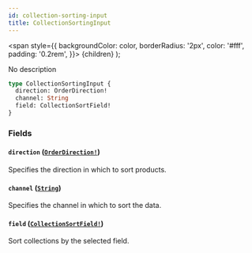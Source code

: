 ```yaml
---
id: collection-sorting-input
title: CollectionSortingInput
---
```


<span
style={{
      backgroundColor: color,
      borderRadius: '2px',
      color: '#fff',
      padding: '0.2rem',
    }}>
{children}
</span>
);

No description

```graphql
type CollectionSortingInput {
  direction: OrderDirection!
  channel: String
  field: CollectionSortField!
}
```

### Fields

#### `direction` ([`OrderDirection!`](/api-reference/enums/order-direction.mdx))

Specifies the direction in which to sort products.

#### `channel` ([`String`](/api-reference/scalars/string.mdx))

Specifies the channel in which to sort the data.

#### `field` ([`CollectionSortField!`](/api-reference/enums/collection-sort-field.mdx))

Sort collections by the selected field.
